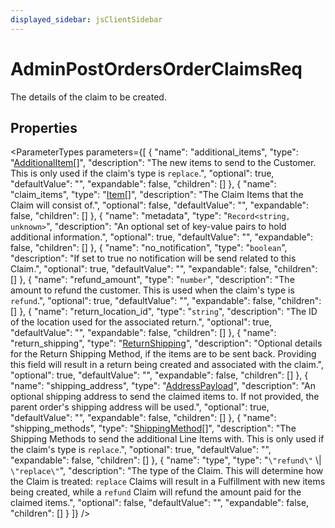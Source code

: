 ```yaml
---
displayed_sidebar: jsClientSidebar
---
```



# AdminPostOrdersOrderClaimsReq

The details of the claim to be created.

## Properties

<ParameterTypes parameters={[
  {
    "name": "additional_items",
    "type": "[AdditionalItem](internal.AdditionalItem-2.mdx)[]",
    "description": "The new items to send to the Customer. This is only used if the claim's type is `replace`.",
    "optional": true,
    "defaultValue": "",
    "expandable": false,
    "children": []
  },
  {
    "name": "claim_items",
    "type": "[Item](internal.Item-5.mdx)[]",
    "description": "The Claim Items that the Claim will consist of.",
    "optional": false,
    "defaultValue": "",
    "expandable": false,
    "children": []
  },
  {
    "name": "metadata",
    "type": "`Record<string, unknown>`",
    "description": "An optional set of key-value pairs to hold additional information.",
    "optional": true,
    "defaultValue": "",
    "expandable": false,
    "children": []
  },
  {
    "name": "no_notification",
    "type": "`boolean`",
    "description": "If set to true no notification will be send related to this Claim.",
    "optional": true,
    "defaultValue": "",
    "expandable": false,
    "children": []
  },
  {
    "name": "refund_amount",
    "type": "`number`",
    "description": "The amount to refund the customer. This is used when the claim's type is `refund`.",
    "optional": true,
    "defaultValue": "",
    "expandable": false,
    "children": []
  },
  {
    "name": "return_location_id",
    "type": "`string`",
    "description": "The ID of the location used for the associated return.",
    "optional": true,
    "defaultValue": "",
    "expandable": false,
    "children": []
  },
  {
    "name": "return_shipping",
    "type": "[ReturnShipping](internal.ReturnShipping-3.mdx)",
    "description": "Optional details for the Return Shipping Method, if the items are to be sent back. Providing this field will result in a return being created and associated with the claim.",
    "optional": true,
    "defaultValue": "",
    "expandable": false,
    "children": []
  },
  {
    "name": "shipping_address",
    "type": "[AddressPayload](internal.AddressPayload.mdx)",
    "description": "An optional shipping address to send the claimed items to. If not provided, the parent order's shipping address will be used.",
    "optional": true,
    "defaultValue": "",
    "expandable": false,
    "children": []
  },
  {
    "name": "shipping_methods",
    "type": "[ShippingMethod](internal.ShippingMethod-2.mdx)[]",
    "description": "The Shipping Methods to send the additional Line Items with. This is only used if the claim's type is `replace`.",
    "optional": true,
    "defaultValue": "",
    "expandable": false,
    "children": []
  },
  {
    "name": "type",
    "type": "`\"refund\"` \\| `\"replace\"`",
    "description": "The type of the Claim. This will determine how the Claim is treated: `replace` Claims will result in a Fulfillment with new items being created, while a `refund` Claim will refund the amount paid for the claimed items.",
    "optional": false,
    "defaultValue": "",
    "expandable": false,
    "children": []
  }
]} />
